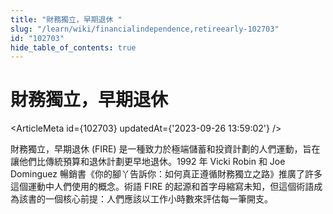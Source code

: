 ```yaml
---
title: "財務獨立，早期退休 "
slug: "/learn/wiki/financialindependence,retireearly-102703"
id: "102703"
hide_table_of_contents: true
---
```



# 財務獨立，早期退休 

<ArticleMeta id={102703} updatedAt={'2023-09-26 13:59:02'} />
<div className='border-solid border-b border-t-0 my-4 border-[var(--ifm-color-gray-300)]' />

財務獨立，早期退休 (FIRE) 是一種致力於極端儲蓄和投資計劃的人們運動，旨在讓他們比傳統預算和退休計劃更早地退休。1992 年 Vicki Robin 和 Joe Dominguez 暢銷書《你的腳丫告訴你：如何真正遵循財務獨立之路》推廣了許多這個運動中人們使用的概念。術語 FIRE 的起源和首字母縮寫未知，但這個術語成為該書的一個核心前提：人們應該以工作小時數來評估每一筆開支。
